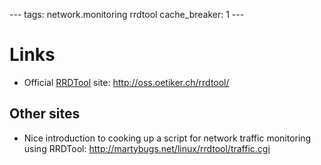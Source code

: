 ---
tags: network.monitoring rrdtool
cache_breaker: 1
---
= Links =

* Official [[RRDTool]] site: http://oss.oetiker.ch/rrdtool/

== Other sites ==

* Nice introduction to cooking up a script for network traffic monitoring using RRDTool: http://martybugs.net/linux/rrdtool/traffic.cgi
